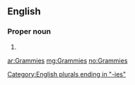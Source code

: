 ==English==

===Proper noun===
{{head|en|plural}}

# {{plural of|Grammy|lang=en}}

[[Category:English plurals ending in "-ies"]]

[[ar:Grammies]]
[[mg:Grammies]]
[[no:Grammies]]